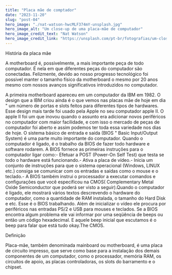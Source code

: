 ---
title: "Placa mãe de comptador"
date: "2023-11-20"
slug: "post-04"
hero_image: "./nat-watson-hwcMLF374mY-unsplash.jpg"
hero_image_alt: "Um close-up de uma placa-mãe de computador"
hero_image_credit_text: "Nat Watson"
hero_image_credit_link: "https://unsplash.com/pt-br/fotografias/um-close-up-de-uma-placa-mae-de-computador-hwcMLF374mY?utm_content=creditCopyText&utm_medium=referral&utm_source=unsplash"
---

História da placa mãe

A motherboard é, possivelmente, a mais importante peça de todo computador. É nela em que diferentes peças do computador são conectadas. Felizmente, devido ao nosso progresso tecnológico foi possivel manter o tamanho físico da motherboard o mesmo por 20 anos mesmo com nossos avanços significativos introduzidos no computador.

A primeira motherboard apareceu em um computador da IBM em 1982. O design que a IBM criou ainda é o que vemos nas placas mãe de hoje em dia " um número de portas e slots feitos para diferentes tipos de hardwares. Esse design mais tarde foi usado pela Apple no seu computador apple II. O apple II foi um que inovou quando o assunto era adicionar novos periféricos no computador com maior facilidade, e com isso o mercado de peças de computador foi aberto e assim podemos ter toda essa variedade nos dias de hoje. O sistema básico de entrada e saída (BIOS " Basic Input/Output System) é uma parte muito importante do computador. Quando o computador é ligado, é o trabalho da BIOS de fazer todo hardware e software rodarem. A BIOS fornece as primeiras instruções para o computador ligar como:- Efetuar a POST (Power-On Self Test) que testa se todo o hardware está funcionando.- Ativa a placa de vídeo.- Inicia um conjunto de instruções para que o sistema operacional (Windows, LINUX etc.) consiga se comunicar com os entradas e saídas como o mouse e o teclado.- A BIOS também instrui o processador a executar comandos e configurações que você especificou na CMOS( Complementary Metal Oxide Semiconductor que poderá ser visto a seguir).Quando o computador é ligado, ele mostrará vários textos descrevendo o hardware do computador, como a quantidade de RAM instalada, o tamanho do Hard Disk e etc. Esse é o BIOS trabalhando. Além de inicializar o vídeo ele procura por periféricos nas entradas PS/2 e USB para mouses e teclados. Se a BIOS encontra algum problema ele vai informar por uma seqüência de beeps ou então um código hexadecimal. E aquele beep inicial que escutamos é o beep para falar que está tudo okay.The CMOS.

Definição

Placa-mãe, também denominada mainboard ou motherboard, é uma placa de circuito impresso, que serve como base para a instalação dos demais componentes de um computador, como o processador, memória RAM, os circuitos de apoio, as placas controladoras, os slots do barramento e o chipset.
